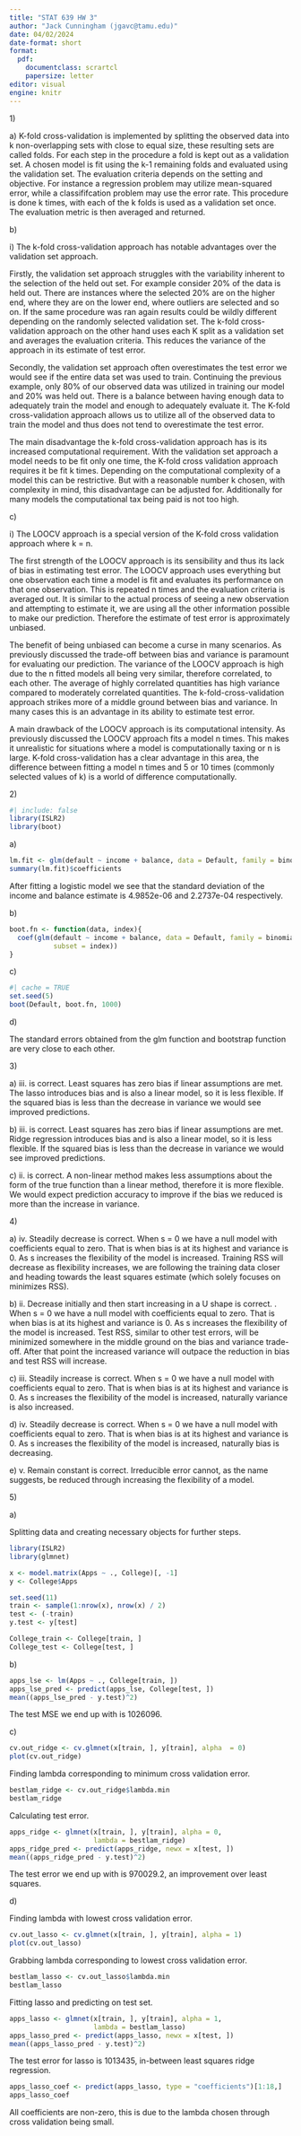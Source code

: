 ```yaml
---
title: "STAT 639 HW 3"
author: "Jack Cunningham (jgavc@tamu.edu)"
date: 04/02/2024
date-format: short
format:
  pdf:
    documentclass: scrartcl
    papersize: letter
editor: visual
engine: knitr
---
```


1\)

a\) K-fold cross-validation is implemented by splitting the observed data into k non-overlapping sets with close to equal size, these resulting sets are called folds. For each step in the procedure a fold is kept out as a validation set. A chosen model is fit using the k-1 remaining folds and evaluated using the validation set. The evaluation criteria depends on the setting and objective. For instance a regression problem may utilize mean-squared error, while a classififcation problem may use the error rate. This procedure is done k times, with each of the k folds is used as a validation set once. The evaluation metric is then averaged and returned.

b\)

i\) The k-fold cross-validation approach has notable advantages over the validation set approach.

Firstly, the validation set approach struggles with the variability inherent to the selection of the held out set. For example consider 20% of the data is held out. There are instances where the selected 20% are on the higher end, where they are on the lower end, where outliers are selected and so on. If the same procedure was ran again results could be wildly different depending on the randomly selected validation set. The k-fold cross-validation approach on the other hand uses each K split as a validation set and averages the evaluation criteria. This reduces the variance of the approach in its estimate of test error.

Secondly, the validation set approach often overestimates the test error we would see if the entire data set was used to train. Continuing the previous example, only 80% of our observed data was utilized in training our model and 20% was held out. There is a balance between having enough data to adequately train the model and enough to adequately evaluate it. The K-fold cross-validation approach allows us to utilize all of the observed data to train the model and thus does not tend to overestimate the test error.

The main disadvantage the k-fold cross-validation approach has is its increased computational requirement. With the validation set approach a model needs to be fit only one time, the K-fold cross validation approach requires it be fit k times. Depending on the computational complexity of a model this can be restrictive. But with a reasonable number k chosen, with complexity in mind, this disadvantage can be adjusted for. Additionally for many models the computational tax being paid is not too high.

c\)

i\) The LOOCV approach is a special version of the K-fold cross validation approach where k = n.

The first strength of the LOOCV approach is its sensibility and thus its lack of bias in estimating test error. The LOOCV approach uses everything but one observation each time a model is fit and evaluates its performance on that one observation. This is repeated n times and the evaluation criteria is averaged out. It is similar to the actual process of seeing a new observation and attempting to estimate it, we are using all the other information possible to make our prediction. Therefore the estimate of test error is approximately unbiased.

The benefit of being unbiased can become a curse in many scenarios. As previously discussed the trade-off between bias and variance is paramount for evaluating our prediction. The variance of the LOOCV approach is high due to the n fitted models all being very similar, therefore correlated, to each other. The average of highly correlated quantities has high variance compared to moderately correlated quantities. The k-fold-cross-validation approach strikes more of a middle ground between bias and variance. In many cases this is an advantage in its ability to estimate test error.

A main drawback of the LOOCV approach is its computational intensity. As previously discussed the LOOCV approach fits a model n times. This makes it unrealistic for situations where a model is computationally taxing or n is large. K-fold cross-validation has a clear advantage in this area, the difference between fitting a model n times and 5 or 10 times (commonly selected values of k) is a world of difference computationally.

2\)

```r
#| include: false
library(ISLR2)
library(boot)
```

a\)

```r
lm.fit <- glm(default ~ income + balance, data = Default, family = binomial)
summary(lm.fit)$coefficients
```

After fitting a logistic model we see that the standard deviation of the income and balance estimate is 4.9852e-06 and 2.2737e-04 respectively.

b\)

```r
boot.fn <- function(data, index){
  coef(glm(default ~ income + balance, data = Default, family = binomial,
           subset = index))
}
```

c\)

```r
#| cache = TRUE
set.seed(5)
boot(Default, boot.fn, 1000)
```

d\)

The standard errors obtained from the glm function and bootstrap function are very close to each other.

3\)

a\) iii. is correct. Least squares has zero bias if linear assumptions are met. The lasso introduces bias and is also a linear model, so it is less flexible. If the squared bias is less than the decrease in variance we would see improved predictions.

b\) iii. is correct. Least squares has zero bias if linear assumptions are met. Ridge regression introduces bias and is also a linear model, so it is less flexible. If the squared bias is less than the decrease in variance we would see improved predictions.

c\) ii. is correct. A non-linear method makes less assumptions about the form of the true function than a linear method, therefore it is more flexible. We would expect prediction accuracy to improve if the bias we reduced is more than the increase in variance.

4\)

a\) iv. Steadily decrease is correct. When s = 0 we have a null model with coefficients equal to zero. That is when bias is at its highest and variance is 0. As s increases the flexibility of the model is increased. Training RSS will decrease as flexibility increases, we are following the training data closer and heading towards the least squares estimate (which solely focuses on minimizes RSS).

b\) ii. Decrease initially and then start increasing in a U shape is correct. . When s = 0 we have a null model with coefficients equal to zero. That is when bias is at its highest and variance is 0. As s increases the flexibility of the model is increased. Test RSS, similar to other test errors, will be minimized somewhere in the middle ground on the bias and variance trade-off. After that point the increased variance will outpace the reduction in bias and test RSS will increase.

c\) iii. Steadily increase is correct. When s = 0 we have a null model with coefficients equal to zero. That is when bias is at its highest and variance is 0. As s increases the flexibility of the model is increased, naturally variance is also increased.

d\) iv. Steadily decrease is correct. When s = 0 we have a null model with coefficients equal to zero. That is when bias is at its highest and variance is 0. As s increases the flexibility of the model is increased, naturally bias is decreasing.

e\) v. Remain constant is correct. Irreducible error cannot, as the name suggests, be reduced through increasing the flexibility of a model.

5\)

a\)

Splitting data and creating necessary objects for further steps.

```r
library(ISLR2)
library(glmnet)

x <- model.matrix(Apps ~ ., College)[, -1]
y <- College$Apps

set.seed(11)
train <- sample(1:nrow(x), nrow(x) / 2)
test <- (-train)
y.test <- y[test]

College_train <- College[train, ]
College_test <- College[test, ]
```

b\)

```r
apps_lse <- lm(Apps ~ ., College[train, ])
apps_lse_pred <- predict(apps_lse, College[test, ])
mean((apps_lse_pred - y.test)^2)
```

The test MSE we end up with is 1026096.

c\)

```r
cv.out_ridge <- cv.glmnet(x[train, ], y[train], alpha  = 0)
plot(cv.out_ridge)
```

Finding lambda corresponding to minimum cross validation error.

```r
bestlam_ridge <- cv.out_ridge$lambda.min
bestlam_ridge
```

Calculating test error.

```r
apps_ridge <- glmnet(x[train, ], y[train], alpha = 0,
                     lambda = bestlam_ridge)
apps_ridge_pred <- predict(apps_ridge, newx = x[test, ])
mean((apps_ridge_pred - y.test)^2)
```

The test error we end up with is 970029.2, an improvement over least squares.

d\)

Finding lambda with lowest cross validation error.

```r
cv.out_lasso <- cv.glmnet(x[train, ], y[train], alpha = 1)
plot(cv.out_lasso)
```

Grabbing lambda corresponding to lowest cross validation error.

```r
bestlam_lasso <- cv.out_lasso$lambda.min
bestlam_lasso
```

Fitting lasso and predicting on test set.

```r
apps_lasso <- glmnet(x[train, ], y[train], alpha = 1,
                     lambda = bestlam_lasso)
apps_lasso_pred <- predict(apps_lasso, newx = x[test, ])
mean((apps_lasso_pred - y.test)^2)
```

The test error for lasso is 1013435, in-between least squares ridge regression.

```r
apps_lasso_coef <- predict(apps_lasso, type = "coefficients")[1:18,]
apps_lasso_coef
```

All coefficients are non-zero, this is due to the lambda chosen through cross validation being small.
